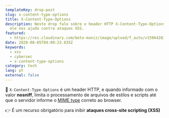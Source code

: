 ```yaml
---
templateKey: drop-post
slug: x-content-type-options
title: X-Content-Type-Options
description: Neste drop falo sobre o header HTTP X-Content-Type-Options e como
  ele nos ajuda contra ataques XSS.
featured:
  - https://res.cloudinary.com/beto-muniz/image/upload/f_auto/v1596428358/X-Content-Type-Options_fjeogz.png
date: 2020-08-05T04:09:23.835Z
keywords:
  - xss
  - cybersec
  - x-content-type-options
category: tech
lang: pt
external: false
---
```


<Drop>

📝 `X-Content-Type-Options` é um header HTTP, e quando informado com o valor **nosniff**, limita o processamento de arquivos de estilos e scripts até que o servidor informe o [MIME type](https://developer.mozilla.org/pt-BR/docs/Web/HTTP/Basico_sobre_HTTP/MIME_types) correto ao browser.

👉 É um recurso obrigatório para inibir **ataques cross-site scripting (XSS)**

</Drop>